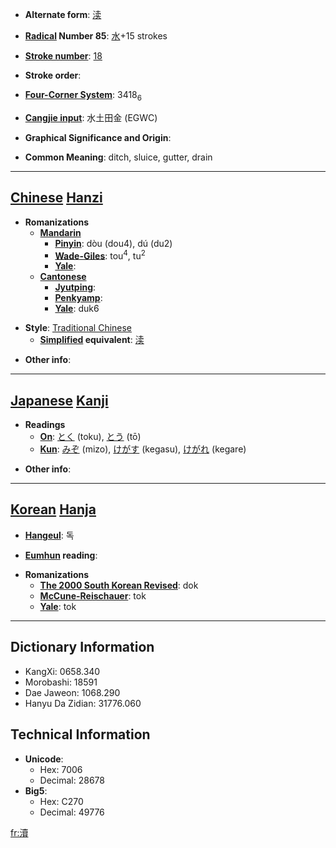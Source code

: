 * '''Alternate form''': [[渎]]

* '''[[Wiktionary:Chinese radical index| Radical]] Number 85''': [[Wiktionary:Chinese radical index 水|水]]+15 strokes

* '''[[Wiktionary:Chinese total strokes index|Stroke number]]''': [[Wiktionary:Chinese total strokes index 18|18]]

* '''Stroke order''': 

* '''[[Wiktionary:Chinese four corner index|Four-Corner System]]''': 3418<sub>6</sub>

* '''[[Wiktionary:Chinese Cangjie index|Cangjie input]]''': 水土田金 (EGWC)

* '''Graphical Significance and Origin''': 

* '''Common Meaning''': ditch, sluice, gutter, drain

----

== [[Chinese]] [[Hanzi]] ==

* '''Romanizations'''
** '''[[Mandarin]]'''
*** '''[[Pinyin]]''': dòu (dou4), dú (du2)
*** '''[[Wade-Giles]]''': tou<sup>4</sup>, tu<sup>2</sup>
*** '''[[Yale]]''': 
** '''[[Cantonese]]'''
*** '''[[Jyutping]]''':
*** '''[[Penkyamp]]''': 
*** '''[[Yale]]''': duk6

* '''Style''': [[Traditional Chinese]] 
** '''[[Simplified Chinese|Simplified]] equivalent''': [[渎]]

* '''Other info''': 

----

== [[Japanese]] [[Kanji]] ==

* '''Readings'''
** '''[[On]]''': [[とく]] (toku), [[とう]] (tō)
** '''[[Kun]]''': [[みぞ]] (mizo), [[けがす]] (kegasu), [[けがれ]] (kegare)

* '''Other info''':  

----

== [[Korean]] [[Hanja]] ==

* '''[[Hangeul]]''': 독

* '''[[Eumhun]] reading''': 

* '''Romanizations'''
** '''[[The 2000 South Korean Revised Romanization|The 2000 South Korean Revised]]''': dok
** '''[[McCune-Reischauer]]''': tok
** '''[[Yale]]''': tok

----

== Dictionary Information ==

* KangXi: 0658.340
* Morobashi: 18591
* Dae Jaweon: 1068.290
* Hanyu Da Zidian: 31776.060

== Technical Information ==

* '''Unicode''':
** Hex: 7006
** Decimal: 28678
* '''Big5''':
** Hex: C270
** Decimal: 49776

[[fr:瀆]]